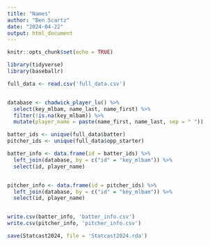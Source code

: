 ---
title: "Names"
author: "Ben Scartz"
date: "2024-04-22"
output: html_document
---

```{r setup, include=FALSE}
knitr::opts_chunk$set(echo = TRUE)
```

```{r}
library(tidyverse)
library(baseballr)
```

```{r}
full_data <- read.csv('full_data.csv')


database <- chadwick_player_lu() %>%
  select(key_mlbam, name_last, name_first) %>%
  filter(!is.na(key_mlbam)) %>%
  mutate(player_name = paste(name_first, name_last, sep = " "))
```

```{r}
batter_ids <- unique(full_data$batter)
pitcher_ids <- unique(full_data$opp_starter)
```

```{r}
batter_info <- data.frame(id = batter_ids) %>%
  left_join(database, by = c("id" = "key_mlbam")) %>%
  select(id, player_name)


pitcher_info <- data.frame(id = pitcher_ids) %>%
  left_join(database, by = c("id" = "key_mlbam")) %>%
  select(id, player_name)


write.csv(batter_info, 'batter_info.csv')
write.csv(pitcher_info, 'pitcher_info.csv')
```

```{r}
save(Statcast2024, file = 'Statcast2024.rda')
```


```{r}

```

